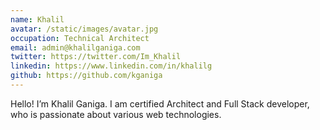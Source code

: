 ```yaml
---
name: Khalil
avatar: /static/images/avatar.jpg
occupation: Technical Architect
email: admin@khalilganiga.com
twitter: https://twitter.com/Im_Khalil
linkedin: https://www.linkedin.com/in/khalilg
github: https://github.com/kganiga
---
```


Hello! I’m Khalil Ganiga. I am certified Architect and Full Stack developer, who is passionate about various web technologies.
